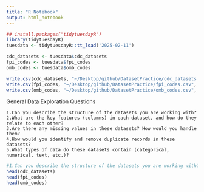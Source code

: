```yaml
---
title: "R Notebook"
output: html_notebook
---
```

```r
## install.packages("tidytuesdayR")
library(tidytuesdayR)
tuesdata <- tidytuesdayR::tt_load('2025-02-11')

cdc_datasets <- tuesdata$cdc_datasets
fpi_codes <- tuesdata$fpi_codes
omb_codes <- tuesdata$omb_codes

write.csv(cdc_datasets, "~/Desktop/github/DatasetPractice/cdc_datasets.csv", row.names = FALSE)
write.csv(fpi_codes, "~/Desktop/github/DatasetPractice/fpi_codes.csv", row.names = FALSE)
write.csv(omb_codes, "~/Desktop/github/DatasetPractice/omb_codes.csv", row.names = FALSE)

```

General Data Exploration Questions

    1.Can you describe the structure of the datasets you are working with?
    2.What are the key features (columns) in each dataset, and how do they relate to each other?
    3.Are there any missing values in these datasets? How would you handle them?
    4.How would you identify and remove duplicate records in these datasets?
    5.What types of data do these datasets contain (categorical, numerical, text, etc.)?
    
```r
#1.Can you describe the structure of the datasets you are working with?
head(cdc_datasets)
head(fpi_codes)
head(omb_codes)

```

